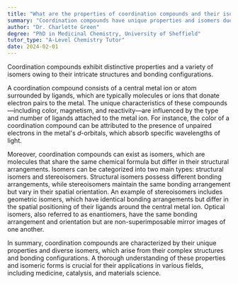 ```yaml
---
title: "What are the properties of coordination compounds and their isomers?"
summary: "Coordination compounds have unique properties and isomers due to their complex structures and bonding arrangements."
author: "Dr. Charlotte Green"
degree: "PhD in Medicinal Chemistry, University of Sheffield"
tutor_type: "A-Level Chemistry Tutor"
date: 2024-02-01
---
```


Coordination compounds exhibit distinctive properties and a variety of isomers owing to their intricate structures and bonding configurations.

A coordination compound consists of a central metal ion or atom surrounded by ligands, which are typically molecules or ions that donate electron pairs to the metal. The unique characteristics of these compounds—including color, magnetism, and reactivity—are influenced by the type and number of ligands attached to the metal ion. For instance, the color of a coordination compound can be attributed to the presence of unpaired electrons in the metal's $d$-orbitals, which absorb specific wavelengths of light.

Moreover, coordination compounds can exist as isomers, which are molecules that share the same chemical formula but differ in their structural arrangements. Isomers can be categorized into two main types: structural isomers and stereoisomers. Structural isomers possess different bonding arrangements, while stereoisomers maintain the same bonding arrangement but vary in their spatial orientation. An example of stereoisomers includes geometric isomers, which have identical bonding arrangements but differ in the spatial positioning of their ligands around the central metal ion. Optical isomers, also referred to as enantiomers, have the same bonding arrangement and orientation but are non-superimposable mirror images of one another.

In summary, coordination compounds are characterized by their unique properties and diverse isomers, which arise from their complex structures and bonding configurations. A thorough understanding of these properties and isomeric forms is crucial for their applications in various fields, including medicine, catalysis, and materials science.
    